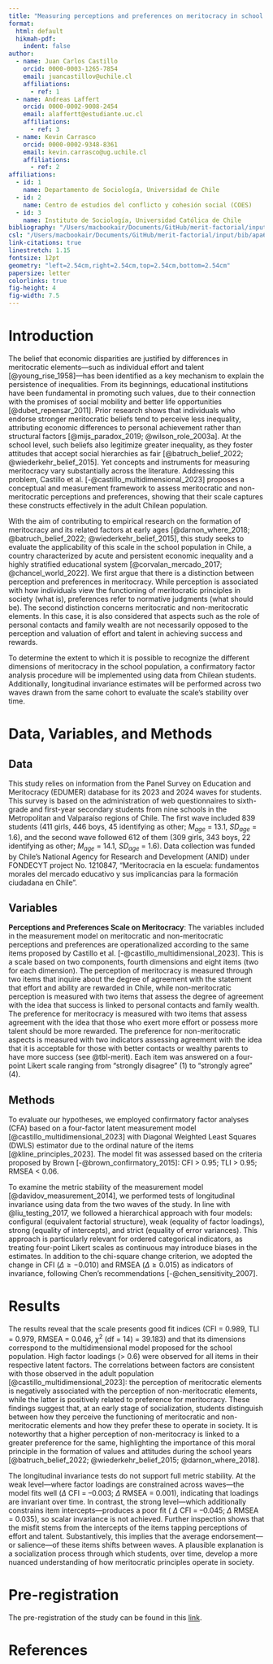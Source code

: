 ```yaml
---
title: "Measuring perceptions and preferences on meritocracy in school in Chile"
format:
  html: default
  hikmah-pdf: 
    indent: false
author:
  - name: Juan Carlos Castillo
    orcid: 0000-0003-1265-7854
    email: juancastillov@uchile.cl
    affiliations:
      - ref: 1
  - name: Andreas Laffert
    orcid: 0000-0002-9008-2454
    email: alaffertt@estudiante.uc.cl
    affiliations:
      - ref: 3
  - name: Kevin Carrasco
    orcid: 0000-0002-9348-8361
    email: kevin.carrasco@ug.uchile.cl
    affiliations:
      - ref: 2
affiliations: 
  - id: 1
    name: Departamento de Sociología, Universidad de Chile
  - id: 2
    name: Centro de estudios del conflicto y cohesión social (COES)
  - id: 3
    name: Instituto de Sociología, Universidad Católica de Chile 
bibliography: "/Users/macbookair/Documents/GitHub/merit-factorial/input/bib/merit-factorial.bib"
csl: "/Users/macbookair/Documents/GitHub/merit-factorial/input/bib/apa6.csl"
link-citations: true
linestretch: 1.15       
fontsize: 12pt          
geometry: "left=2.54cm,right=2.54cm,top=2.54cm,bottom=2.54cm"
papersize: letter
colorlinks: true
fig-height: 4
fig-width: 7.5
---
```


# Introduction

The belief that economic disparities are justified by differences in meritocratic elements—such as individual effort and talent [@young_rise_1958]—has been identified as a key mechanism to explain the persistence of inequalities. From its beginnings, educational institutions have been fundamental in promoting such values, due to their connection with the promises of social mobility and better life opportunities [@dubet_repensar_2011]. Prior research shows that individuals who endorse stronger meritocratic beliefs tend to perceive less inequality, attributing economic differences to personal achievement rather than structural factors [@mijs_paradox_2019; @wilson_role_2003a]. At the school level, such beliefs also legitimize greater inequality, as they foster attitudes that accept social hierarchies as fair [@batruch_belief_2022; @wiederkehr_belief_2015]. Yet concepts and instruments for measuring meritocracy vary substantially across the literature. Addressing this problem, Castillo et al. [-@castillo_multidimensional_2023] proposes a conceptual and measurement framework to assess meritocratic and non-meritocratic perceptions and preferences, showing that their scale captures these constructs effectively in the adult Chilean population.

With the aim of contributing to empirical research on the formation of meritocracy and its related factors at early ages [@darnon_where_2018; @batruch_belief_2022; @wiederkehr_belief_2015], this study seeks to evaluate the applicability of this scale in the school population in Chile, a country characterized by acute and persistent economic inequality and a highly stratified educational system [@corvalan_mercado_2017; @chancel_world_2022]. We first argue that there is a distinction between perception and preferences in meritocracy. While perception is associated with how individuals view the functioning of meritocratic principles in society (what is), preferences refer to normative judgments (what should be). The second distinction concerns meritocratic and non-meritocratic elements. In this case, it is also considered that aspects such as the role of personal contacts and family wealth are not necessarily opposed to the perception and valuation of effort and talent in achieving success and rewards.

To determine the extent to which it is possible to recognize the different dimensions of meritocracy in the school population, a confirmatory factor analysis procedure will be implemented using data from Chilean students. Additionally, longitudinal invariance estimates will be performed across two waves drawn from the same cohort to evaluate the scale’s stability over time.


# Data, Variables, and Methods

## Data

This study relies on information from the Panel Survey on Education and Meritocracy (EDUMER) database for its 2023 and 2024 waves for students. This survey is based on the administration of web questionnaires to sixth-grade and first-year secondary students from nine schools in the Metropolitan and Valparaíso regions of Chile. The first wave included 839 students (411 girls, 446 boys, 45 identifying as other; $M_{age}$ = 13.1, $SD_{age}$ = 1.6), and the second wave followed 612 of them (309 girls, 343 boys, 22 identifying as other; $M_{age}$ = 14.1, $SD_{age}$ = 1.6). Data collection was funded by Chile’s National Agency for Research and Development (ANID) under FONDECYT project No. 1210847, “Meritocracia en la escuela: fundamentos morales del mercado educativo y sus implicancias para la formación ciudadana en Chile”.

## Variables

**Perceptions and Preferences Scale on Meritocracy**: The variables included in the measurement model on meritocratic and non-meritocratic perceptions and preferences are operationalized according to the same items proposed by Castillo et al. [-@castillo_multidimensional_2023]. This is a scale based on two components, fourth dimensions and eight items (two for each dimension). The perception of meritocracy is measured through two items that inquire about the degree of agreement with the statement that effort and ability are rewarded in Chile, while non-meritocratic perception is measured with two items that assess the degree of agreement with the idea that success is linked to personal contacts and family wealth. The preference for meritocracy is measured with two items that assess agreement with the idea that those who exert more effort or possess more talent should be more rewarded. The preference for non-meritocratic aspects is measured with two indicators assessing agreement with the idea that it is acceptable for those with better contacts or wealthy parents to have more success (see @tbl-merit). Each item was answered on a four-point Likert scale ranging from "strongly disagree" (1) to "strongly agree" (4).

\begin{table}
\centering
\caption{Meritocratic and Non-Meritocratic Items}
\label{tbl-merit}
\begin{tabular}{llp{8.5cm}}
\toprule
\textbf{Component} & \textbf{Dimension} & \textbf{Item} \\
\midrule
Perception & Meritocratic     & In Chile, people are rewarded for their efforts. \\
           & Meritocratic     & In Chile, people are rewarded for their intelligence and abilities. \\
           & Non-meritocratic & In Chile, those with wealthy parents do much better in life. \\
           & Non-meritocratic & In Chile, those with good contacts do better in life. \\[4pt]
Preference & Meritocratic     & Those who work harder should receive greater rewards than those who work less hard. \\
           & Meritocratic     & Those who have more talent should receive greater rewards than those who have less talent. \\
           & Non-meritocratic & It is good that those with wealthy parents do well in life. \\
           & Non-meritocratic & It is good that those with good contacts do well in life. \\
\bottomrule
\end{tabular}
\end{table}

## Methods

To evaluate our hypotheses, we employed confirmatory factor analyses (CFA) based on a four-factor latent measurement model [@castillo_multidimensional_2023] with Diagonal Weighted Least Squares (DWLS) estimator due to the ordinal nature of the items [@kline_principles_2023]. The model fit was assessed based on the criteria proposed by Brown [-@brown_confirmatory_2015]: CFI > 0.95; TLI > 0.95; RMSEA < 0.06.

To examine the metric stability of the measurement model [@davidov_measurement_2014], we performed tests of longitudinal invariance using data from the two waves of the study. In line with @liu_testing_2017, we followed a hierarchical approach with four models: configural (equivalent factorial structure), weak (equality of factor loadings), strong (equality of intercepts), and strict (equality of error variances). This approach is particularly relevant for ordered categorical indicators, as treating four-point Likert scales as continuous may introduce biases in the estimates. In addition to the chi-square change criterion, we adopted the change in CFI ($\Delta \geq -0.010$) and RMSEA ($\Delta \geq 0.015$) as indicators of invariance, following Chen's recommendations [-@chen_sensitivity_2007].


# Results

The results reveal that the scale presents good fit indices (CFI = 0.989, TLI = 0.979, RMSEA = 0.046, $\chi^2$ (df = 14) = 39.183) and that its dimensions correspond to the multidimensional model proposed for the school population. High factor loadings (> 0.6) were observed for all items in their respective latent factors. The correlations between factors are consistent with those observed in the adult population [@castillo_multidimensional_2023]: the perception of meritocratic elements is negatively associated with the perception of non-meritocratic elements, while the latter is positively related to preference for meritocracy. These findings suggest that, at an early stage of socialization, students distinguish between how they perceive the functioning of meritocratic and non-meritocratic elements and how they prefer these to operate in society. It is noteworthy that a higher perception of non-meritocracy is linked to a greater preference for the same, highlighting the importance of this moral principle in the formation of values and attitudes during the school years [@batruch_belief_2022; @wiederkehr_belief_2015; @darnon_where_2018].

The longitudinal invariance tests do not support full metric stability. At the weak level—where factor loadings are constrained across waves—the model fits well ($\Delta$ CFI = –0.003; $\Delta$ RMSEA = 0.001), indicating that loadings are invariant over time. In contrast, the strong level—which additionally constrains item intercepts—produces a poor fit ( $\Delta$ CFI = –0.045; $\Delta$ RMSEA = 0.035), so scalar invariance is not achieved. Further inspection shows that the misfit stems from the intercepts of the items tapping perceptions of effort and talent. Substantively, this implies that the average endorsement—or salience—of these items shifts between waves. A plausible explanation is a socialization process through which students, over time, develop a more nuanced understanding of how meritocratic principles operate in society.


# Pre-registration

The pre-registration of the study can be found in this [link](https://osf.io/2uhrk).

# References

::: {#refs}
:::

